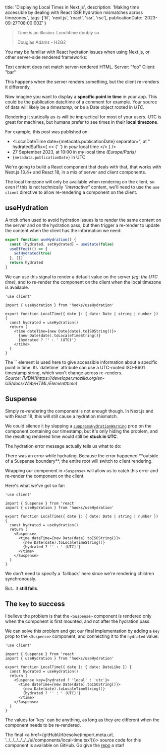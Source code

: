   title: 'Displaying Local Times in Next.js',
  description:
    'Making time accessible by dealing with React SSR hydration mismatches across timezones.',
  tags: ['til', 'next.js', 'react', 'ssr', 'rsc'],
  publicationDate: '2023-09-27T08:00:00Z'
}

> Time is an illusion. Lunchtime doubly so.
>
> <figcaption>Douglas Adams - H2G2</figcaption>

You may be familiar with React hydration issues when using Next.js, or other
server-side rendered frameworks:

<Note status="error" title="Uncaught Error">

Text content does not match server-rendered HTML. Server: "foo" Client: "bar"

</Note>

This happens when the server renders something, but the client re-renders it
differently.

Now imagine you want to display a **specific point in time** in your app. This could
be the publication date/time of a comment for example. Your source of data
will likely be a _timestamp_, or be a Date object rooted in _UTC_.


Rendering it statically as-is will be impractical for most of your users.
UTC is great for machines, but humans prefer to see times in their **local timezone**.

For example, this post was published on:

- <LocalDateTime
    date={metadata.publicationDate}
    separator=", at "
    hydratedSuffix={
      <>
        {' '}
        in <em>your</em> local time
      </>
    }
  />
- 27 September 2023, at 10:00 in _my_ local time _(Europe/Paris)_
- <code>{metadata.publicationDate}</code> in UTC

We're going to build a React component that deals with that, that works with
Next.js 13.4+ and React 18, in a mix of server and client components.

The local timezone will only be available when rendering on the client, so even if
this is not technically _"interactive"_ content, we'll need to use the
`use client` directive to allow re-rendering a component on the client.

## useHydration

A trick often used to avoid hydration issues is to render the same content on
the server and on the hydration pass, but then trigger a re-render to
update the content when the client has the information we need.

```ts title="hooks/useHydration.ts"
export function useHydration() {
  const [hydrated, setHydrated] = useState(false)
  useEffect(() => {
    setHydrated(true)
  }, [])
  return hydrated
}
```

We can use this signal to render a default value on the server _(eg: the UTC time)_,
and to re-render the component on the client when the local timezone is available.

```tsx title="Initial approach (🚧 does not work yet 🚧)" /hydrated/
'use client'

import { useHydration } from 'hooks/useHydration'

export function LocalTime({ date }: { date: Date | string | number }) {
  const hydrated = useHydration()
  return (
    <time dateTime={new Date(date).toISOString()}>
      {new Date(date).toLocaleTimeString()}
      {hydrated ? '' : ' (UTC)'}
    </time>
  )
}
```

<Note status="info" title="Accessibility note">
  The `<time>` element is used here to give accessible information about a specific
  point in time. Its `datetime` attribute can use a UTC-rooted ISO-8601
  timestamp string, which won't change across re-renders.<br/><cite className="text-sm text-gray-600 dark:text-gray-400">Source: [MDN](https://developer.mozilla.org/en-US/docs/Web/HTML/Element/time)</cite>
</Note>

## Suspense

Simply re-rendering the component is not enough though. In Next.js and with React 18,
this will still cause a hydration mismatch.

We could silence it by slapping a [`suppressHydrationWarning`](https://nextjs.org/docs/messages/react-hydration-error#solution-3-using-suppresshydrationwarning)
prop on the component containing our timestamp, but it's only hiding the problem,
and the resulting rendered time would still be **stuck in UTC**.

The hydration error message actually tells us what to do:

<Note status="error" title="Uncaught Error">
  There was an error while hydrating. Because the error happened **outside of a
  Suspense boundary**, the entire root will switch to client rendering.
</Note>

Wrapping our component in `<Suspense>` will allow us to catch this error
and re-render the component on the client.

Here's what we've got so far:

```tsx title="local-time.tsx" /Suspense/
'use client'

import { Suspense } from 'react'
import { useHydration } from 'hooks/useHydration'

export function LocalTime({ date }: { date: Date | string | number }) {
  const hydrated = useHydration()
  return (
    <Suspense>
      <time dateTime={new Date(date).toISOString()}>
        {new Date(date).toLocaleTimeString()}
        {hydrated ? '' : ' (UTC)'}
      </time>
    </Suspense>
  )
}
```

<Note>
  We don't need to specify a `fallback` here since we're rendering children
  synchronously.
</Note>

But.. it **still fails**.

## The `key` to success

I believe the problem is that the `<Suspense>` component is rendered only when
the component is first mounted, and not after the hydration pass.

We can solve this problem and get our final implementation by adding a `key` prop to
the `<Suspense>` component, and connecting it to the `hydrated` value:

```tsx title="local-time.tsx" /key={hydrated ? 'local' : 'utc'}/
'use client'

import { Suspense } from 'react'
import { useHydration } from 'hooks/useHydration'

export function LocalTime({ date }: { date: DateLike }) {
  const hydrated = useHydration()
  return (
    <Suspense key={hydrated ? 'local' : 'utc'}>
      <time dateTime={new Date(date).toISOString()}>
        {new Date(date).toLocaleTimeString()}
        {hydrated ? '' : ' (UTC)'}
      </time>
    </Suspense>
  )
}
```

<Note>
  The values for `key` can be anything, as long as they are different when the
  component needs to be re-rendered.
</Note>


The final <a href={gitHubUrl(resolve(import.meta.url, '../../../../../../ui/components/local-time.tsx'))}> source code for this component</a>
is available on GitHub. Go give the [repo](https://github.com/franky47/francoisbest.com) a star!
